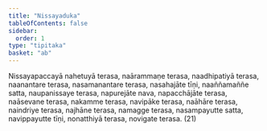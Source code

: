 ```yaml
---
title: "Nissayaduka"
tableOfContents: false
sidebar:
  order: 1
type: "tipitaka"
basket: "ab"
---
```



<DynamicBreadcrumb />

<Division number="435">

<Paragraph number="1365">
Nissayapaccayā nahetuyā terasa, naārammaṇe terasa, naadhipatiyā terasa, naanantare terasa, nasamanantare terasa, nasahajāte tīṇi, naaññamaññe satta, naupanissaye terasa, napurejāte nava, napacchājāte terasa, naāsevane terasa, nakamme terasa, navipāke terasa, naāhāre terasa, naindriye terasa, najhāne terasa, namagge terasa, nasampayutte satta, navippayutte tīṇi, nonatthiyā terasa, novigate terasa. (21)
</Paragraph>
</Division>